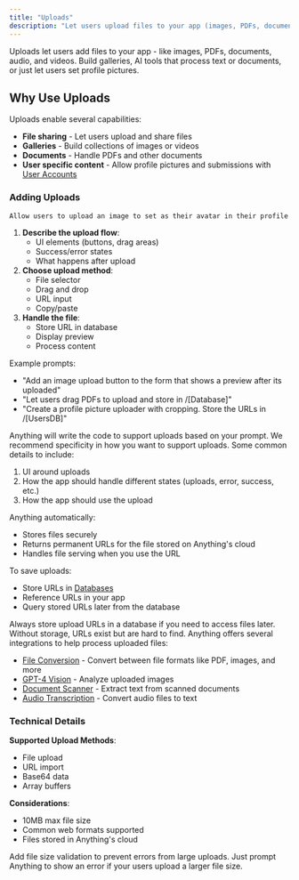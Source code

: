 ```yaml
---
title: "Uploads"
description: "Let users upload files to your app (images, PDFs, documents, audio, videos, etc.)"
---
```


Uploads let users add files to your app - like images, PDFs, documents, audio, and videos. Build galleries, AI tools that process text or documents, or just let users set profile pictures.

## Why Use Uploads

Uploads enable several capabilities:

- **File sharing** - Let users upload and share files
- **Galleries** - Build collections of images or videos
- **Documents** - Handle PDFs and other documents
- **User specific content** - Allow profile pictures and submissions with [User Accounts](/builder/user-accounts)

### Adding Uploads

```
Allow users to upload an image to set as their avatar in their profile
```

1. **Describe the upload flow**:
   - UI elements (buttons, drag areas)
   - Success/error states
   - What happens after upload
2. **Choose upload method**:
   - File selector
   - Drag and drop
   - URL input
   - Copy/paste
3. **Handle the file**:
   - Store URL in database
   - Display preview
   - Process content

Example prompts:

- "Add an image upload button to the form that shows a preview after its uploaded"
- "Let users drag PDFs to upload and store in /[Database]"
- "Create a profile picture uploader with cropping. Store the URLs in /[UsersDB]"

Anything will write the code to support uploads based on your prompt. We recommend specificity in how you want to support uploads. Some common details to include:

1. UI around uploads
2. How the app should handle different states (uploads, error, success, etc.)
3. How the app should use the upload

Anything automatically:

- Stores files securely
- Returns permanent URLs for the file stored on Anything's cloud
- Handles file serving when you use the URL

To save uploads:

- Store URLs in [Databases](/builder/databases)
- Reference URLs in your app
- Query stored URLs later from the database

<Tip>
  Always store upload URLs in a database if you need to access files later. Without storage, URLs exist but are hard to find.
</Tip>

<Info>
  Anything offers several integrations to help process uploaded files:

  - [File Conversion](/builder/integrations#file-conversion) - Convert between file formats like PDF, images, and more
  - [GPT-4 Vision](/builder/integrations#gpt-4-vision) - Analyze uploaded images
  - [Document Scanner](/builder/integrations#document-scanner) - Extract text from scanned documents
  - [Audio Transcription](/builder/integrations#audio-transcription) - Convert audio files to text
</Info>

### Technical Details

**Supported Upload Methods**:

- File upload
- URL import
- Base64 data
- Array buffers

**Considerations**:

- 10MB max file size
- Common web formats supported
- Files stored in Anything's cloud

<Info>
  Add file size validation to prevent errors from large uploads. Just prompt Anything to show an error if your users upload a larger file size.
</Info>